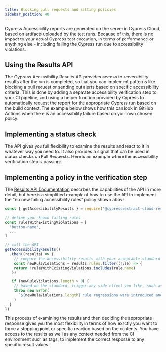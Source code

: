 ```yaml
---
title: Blocking pull requests and setting policies
sidebar_position: 40
---
```


Cypress Accessibility reports are generated on the server in Cypress Cloud, based on artifacts uploaded by the test runs. Because of this, there is no impact to your actual Cypress test execution, in terms of performance or anything else - including failing the Cypress run due to accessibility violations.

## Using the Results API

The Cypress Accessibility Results API provides access to accessibility results after the run is completed, so that you can implement patterns like blocking a pull request or sending out alerts based on specific accessibility criteria. This is done by adding a separate accessibility verification step to your CI pipeline, and using a helper function provided by Cypress to automatically request the report for the appropriate Cypress run based on the build context. The example below shows how this can look in GitHub Actions when there is an accessibility failure based on your own chosen policy:

<DocsImage
  src="/img/accessibility/guides/github-actions-a11y-block.png"
  width="75%"
  alt="On the left hand side, a list of Github Actions jobs is presented related to building, testing and deploying a website. Everything has a green checkmark except the `verify-accessibility-results` job, and the 'test' job that is its parents. On the right hand side we see the terminal output for that job which warns us that the 'button-name' rule has been broken, and that it was previously passing."
  noBorder={true}
/>

## Implementing a status check

The API gives you full flexibility to examine the results and react to it in whatever way you need to. It also provides a signal that can be used in status checks on Pull Requests. Here is an example where the accessibility verification step is passing:

<DocsImage
  src="/img/accessibility/guides/status-check.png"
  width="75%"
  alt="An example list of GitHub Status Checks including a passing `verify-accessibility-results` check"
  noBorder={true}
/>

## Implementing a policy in the verification step

The [Results API Documentation](/accessibility/results-api) describes the capabilities of the API in more detail, but here is a simplified example of how to use the API to implement the "no new failing accessibility rules" policy shown above.

```js
const { getAccessibilityResults } = require('@cypress/extract-cloud-results')

// define your known failing rules
const rulesWithExistingViolations = [
  'button-name',
  ...
]

// call the API
getAccessibilityResults()
  .then((results) => {
    // compare the accessibility results with your acceptable standard
    const newRuleViolations = results.rules.filter((rule) => {
    return !rulesWithExistingViolations.includes(rule.name)
   })

   if (newRuleViolations.length > 0) {
    // based on the standard, trigger any side effect you like, such as failing the step
    throw new Error(
      `${newRuleViolations.length} rule regressions were introduced and must be fixed.`
    )
  }
})
```

This process of examining the results and then deciding the appropriate response gives you the most flexibility in terms of how exactly you want to force a stopping point or specific reaction based on the contents. You have access to the results as well as any context needed from the CI environment such as tags, to implement the correct response to any specific result values.
